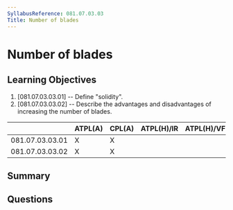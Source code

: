 ```yaml
---
SyllabusReference: 081.07.03.03
Title: Number of blades
---
```


# Number of blades

## Learning Objectives

1. [081.07.03.03.01] -- Define "solidity".
2. [081.07.03.03.02] -- Describe the advantages and disadvantages of increasing
   the number of blades.

|                 | ATPL(A) | CPL(A) | ATPL(H)/IR | ATPL(H)/VFR | CPL(H) | IR  | CBIR(A) |
| --------------- | ------- | ------ | ---------- | ----------- | ------ | --- | ------- |
| 081.07.03.03.01 | X       | X      |            |             |        |     |         |
| 081.07.03.03.02 | X       | X      |            |             |        |     |         |

## Summary

## Questions
